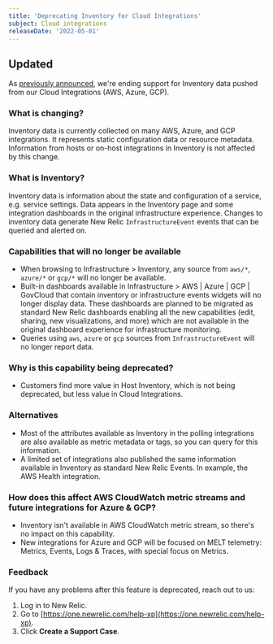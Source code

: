 ```yaml
---
title: 'Deprecating Inventory for Cloud Integrations'
subject: Cloud integrations
releaseDate: '2022-05-01'
---
```


## Updated

As [previously announced](https://discuss.newrelic.com/t/important-upcoming-changes-to-capabilities-and-support-across-errors-classic-labels-service-infrastructure-on-host-snmp-integration-and-inventory-data-in-cloud-integrations/175370#inventory-data-in-cloud-integrations-aws-azure-gcp-polling-integrations-4), we're ending support for Inventory data pushed from our Cloud Integrations (AWS, Azure, GCP).

### What is changing?

Inventory data is currently collected on many AWS, Azure, and GCP integrations. It represents static configuration data or resource metadata. Information from hosts or on-host integrations in Inventory is not affected by this change.

### What is Inventory? 

Inventory data is information about the state and configuration of a service, e.g. service settings. Data appears in the Inventory page and some integration dashboards in the original infrastructure experience. Changes to inventory data generate New Relic `InfrastructureEvent` events that can be queried and alerted on.

### Capabilities that will no longer be available

* When browsing to Infrastructure > Inventory, any source from `aws/*`, `azure/*` or `gcp/*` will no longer be available.
* Built-in dashboards available in Infrastructure > AWS | Azure | GCP | GovCloud that contain inventory or infrastructure events widgets will no longer display data. These dashboards are planned to be migrated as standard New Relic dashboards enabling all the new capabilities (edit, sharing, new visualizations, and more) which are not available in the original dashboard experience for infrastructure monitoring.  
* Queries using `aws`, `azure` or `gcp` sources from `InfrastructureEvent` will no longer report data.

### Why is this capability being deprecated?

* Customers find more value in Host Inventory, which is not being deprecated, but less value in Cloud Integrations. 

### Alternatives

* Most of the attributes available as Inventory in the polling integrations are also available as metric metadata or tags, so you can query for this information.
* A limited set of integrations also published the same information available in Inventory as standard New Relic Events. In example, the AWS Health integration.

### How does this affect AWS CloudWatch metric streams and future integrations for Azure & GCP?

* Inventory isn't available in AWS CloudWatch metric stream, so there's no impact on this capability.
* New integrations for Azure and GCP will be focused on MELT telemetry: Metrics, Events, Logs & Traces, with special focus on Metrics.

### Feedback

If you have any problems after this feature is deprecated, reach out to us:
1. Log in to New Relic.
2. Go to [https://one.newrelic.com/help-xp](https://one.newrelic.com/help-xp).
3. Click **Create a Support Case**.
